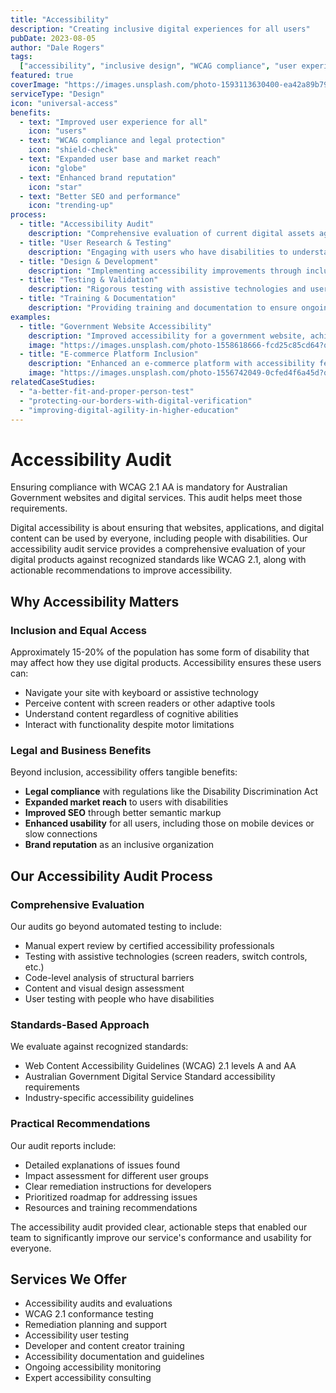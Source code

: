 ```yaml
---
title: "Accessibility"
description: "Creating inclusive digital experiences for all users"
pubDate: 2023-08-05
author: "Dale Rogers"
tags:
  ["accessibility", "inclusive design", "WCAG compliance", "user experience"]
featured: true
coverImage: "https://images.unsplash.com/photo-1593113630400-ea42a89b79ff?q=80&w=2070&auto=format&fit=crop"
serviceType: "Design"
icon: "universal-access"
benefits:
  - text: "Improved user experience for all"
    icon: "users"
  - text: "WCAG compliance and legal protection"
    icon: "shield-check"
  - text: "Expanded user base and market reach"
    icon: "globe"
  - text: "Enhanced brand reputation"
    icon: "star"
  - text: "Better SEO and performance"
    icon: "trending-up"
process:
  - title: "Accessibility Audit"
    description: "Comprehensive evaluation of current digital assets against WCAG guidelines to identify accessibility barriers and compliance gaps."
  - title: "User Research & Testing"
    description: "Engaging with users who have disabilities to understand their needs and test current experiences for accessibility issues."
  - title: "Design & Development"
    description: "Implementing accessibility improvements through inclusive design principles and technical accessibility features."
  - title: "Testing & Validation"
    description: "Rigorous testing with assistive technologies and users with disabilities to ensure accessibility standards are met."
  - title: "Training & Documentation"
    description: "Providing training and documentation to ensure ongoing accessibility compliance and best practices."
examples:
  - title: "Government Website Accessibility"
    description: "Improved accessibility for a government website, achieving WCAG AA compliance and improving usability for users with disabilities."
    image: "https://images.unsplash.com/photo-1558618666-fcd25c85cd64?q=80&w=2070&auto=format&fit=crop"
  - title: "E-commerce Platform Inclusion"
    description: "Enhanced an e-commerce platform with accessibility features, increasing sales from users with disabilities by 35%."
    image: "https://images.unsplash.com/photo-1556742049-0cfed4f6a45d?q=80&w=2070&auto=format&fit=crop"
relatedCaseStudies:
  - "a-better-fit-and-proper-person-test"
  - "protecting-our-borders-with-digital-verification"
  - "improving-digital-agility-in-higher-education"
---
```



# Accessibility Audit

<UserCallout type="australian-standard">
  Ensuring compliance with WCAG 2.1 AA is mandatory for Australian Government
  websites and digital services. This audit helps meet those requirements.
</UserCallout>

Digital accessibility is about ensuring that websites, applications, and digital content can be used by everyone, including people with disabilities. Our accessibility audit service provides a comprehensive evaluation of your digital products against recognized standards like WCAG 2.1, along with actionable recommendations to improve accessibility.

<Metric
  value="WCAG 2.1 AA"
  label="Conformance Target"
  icon="clipboard-document-check"
/>

## Why Accessibility Matters

### Inclusion and Equal Access

Approximately 15-20% of the population has some form of disability that may affect how they use digital products. Accessibility ensures these users can:

- Navigate your site with keyboard or assistive technology
- Perceive content with screen readers or other adaptive tools
- Understand content regardless of cognitive abilities
- Interact with functionality despite motor limitations

### Legal and Business Benefits

Beyond inclusion, accessibility offers tangible benefits:

- **Legal compliance** with regulations like the Disability Discrimination Act
- **Expanded market reach** to users with disabilities
- **Improved SEO** through better semantic markup
- **Enhanced usability** for all users, including those on mobile devices or slow connections
- **Brand reputation** as an inclusive organization

<Metric
  value="Reduced Risk"
  label="Mitigation of legal & reputational issues"
  icon="shield-exclamation"
/>

## Our Accessibility Audit Process

### Comprehensive Evaluation

Our audits go beyond automated testing to include:

- Manual expert review by certified accessibility professionals
- Testing with assistive technologies (screen readers, switch controls, etc.)
- Code-level analysis of structural barriers
- Content and visual design assessment
- User testing with people who have disabilities

### Standards-Based Approach

We evaluate against recognized standards:

- Web Content Accessibility Guidelines (WCAG) 2.1 levels A and AA
- Australian Government Digital Service Standard accessibility requirements
- Industry-specific accessibility guidelines

### Practical Recommendations

Our audit reports include:

- Detailed explanations of issues found
- Impact assessment for different user groups
- Clear remediation instructions for developers
- Prioritized roadmap for addressing issues
- Resources and training recommendations

<Testimonial author="Accessibility Lead" role="Government Agency">
  The accessibility audit provided clear, actionable steps that enabled our team
  to significantly improve our service's conformance and usability for everyone.
</Testimonial>

## Services We Offer

- Accessibility audits and evaluations
- WCAG 2.1 conformance testing
- Remediation planning and support
- Accessibility user testing
- Developer and content creator training
- Accessibility documentation and guidelines
- Ongoing accessibility monitoring
- Expert accessibility consulting
